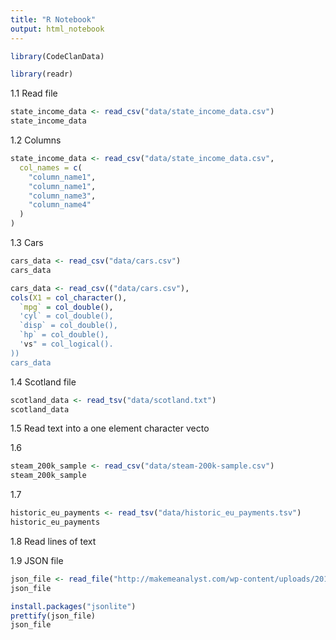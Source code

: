 ```yaml
---
title: "R Notebook"
output: html_notebook
---
```


```r
library(CodeClanData)
```
```r
library(readr)
```

1.1 Read file
```r
state_income_data <- read_csv("data/state_income_data.csv")
state_income_data
```

1.2 Columns

```r
state_income_data <- read_csv("data/state_income_data.csv",
  col_names = c(
    "column_name1",
    "column_name1",
    "column_name3",
    "column_name4"
  )
)
```

1.3 Cars
```r
cars_data <- read_csv("data/cars.csv")
cars_data 
```

```r
cars_data <- read_csv(("data/cars.csv"),
cols(X1 = col_character(),
  `mpg` = col_double(),
  'cyl` = col_double(),
  `disp` = col_double(),
  `hp` = col_double(),
  'vs" = col_logical().
))
cars_data
```

1.4 Scotland file
```r
scotland_data <- read_tsv("data/scotland.txt")
scotland_data
```

1.5 Read text into a one element character vecto


1.6
```r
steam_200k_sample <- read_csv("data/steam-200k-sample.csv")
steam_200k_sample
```

1.7 
```r
historic_eu_payments <- read_tsv("data/historic_eu_payments.tsv")
historic_eu_payments
```

1.8 Read lines of text 


1.9 JSON file
```r
json_file <- read_file("http://makemeanalyst.com/wp-content/uploads/2017/06/sample_json.txt")
json_file
```

```r
install.packages("jsonlite")
prettify(json_file)
json_file
```





